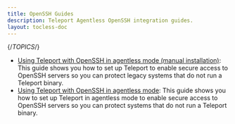 ```yaml
---
title: OpenSSH Guides
description: Teleport Agentless OpenSSH integration guides.
layout: tocless-doc
---
```


{/*TOPICS*/}

- [Using Teleport with OpenSSH in agentless mode (manual installation)](openssh/openssh-manual-install.mdx): This guide shows you how to set up Teleport to enable secure access to OpenSSH servers so you can protect legacy systems that do not run a Teleport binary.
- [Using Teleport with OpenSSH in agentless mode](openssh/openssh.mdx): This guide shows you how to set up Teleport in agentless mode to enable secure access to OpenSSH servers so you can protect systems that do not run a Teleport binary.
